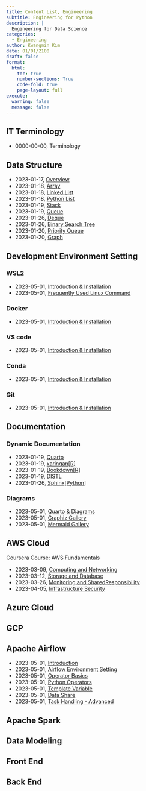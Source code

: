 ```yaml
---
title: Content List, Engineering 
subtitle: Engineering for Python 
description: | 
  Engineering for Data Science
categories:
  - Engineering
author: Kwangmin Kim
date: 01/01/2100
draft: false
format: 
  html:
    toc: true
    number-sections: True
    code-fold: true
    page-layout: full
execute: 
  warning: false
  message: false
---
```


## IT Terminology

* 0000-00-00, Terminology

## Data Structure

* 2023-01-17, [Overview](../2023-01-17_data_structure_overview/)
* 2023-01-18, [Array](../2023-01-18_array/)
* 2023-01-18, [Linked List](../2023-01-18_linked_list/)
* 2023-01-18, [Python List](../2023-01-18_python_list/)
* 2023-01-19, [Stack](../2023-01-19_stack/)
* 2023-01-19, [Queue](../2023-01-19_queue/)
* 2023-01-26, [Deque](../2023-01-19_deque/)
* 2023-01-26, [Binary Search Tree](../2023-01-20_binary_search_tree/)
* 2023-01-20, [Priority Queue](../2023-01-20_priority_queue/)
* 2023-01-20, [Graph](../2023-01-20_graph/)

## Development Environment Setting

### WSL2

* 2023-05-01, [Introduction & Installation](../WSL/01.wsl-install.qmd)
* 2023-05-01, [Frequently Used Linux Command](../Linux/01.linux_comands.qmd)

### Docker

* 2023-05-01, [Introduction & Installation](../Docker/01.docker_install.qmd)

### VS code

* 2023-05-01, [Introduction & Installation](../VScode/01.vscode_install.qmd)

### Conda

* 2023-05-01, [Introduction & Installation](../Conda/01.conda_install.qmd)

### Git

* 2023-05-01, [Introduction & Installation](../Git/01.git_install.qmd)

## Documentation

### Dynamic Documentation

* 2023-01-19, [Quarto](https://quarto.org/docs/get-started/)
* 2023-01-19, [xaringan[R]](https://github.com/yihui/xaringan)
* 2023-01-19, [Bookdown[R]](https://bookdown.org/yihui/bookdown/get-started.html)
* 2023-01-19, [DISTL](https://decile-team-distil.readthedocs.io/en/latest/index.html)
* 2023-01-26, [Sphinx[Python]](https://www.sphinx-doc.org/en/master/)

### Diagrams

* 2023-05-01, [Quarto & Diagrams](https://quarto.org/docs/authoring/diagrams.html)
* 2023-05-01, [Graphiz Gallery](https://graphviz.org/gallery/)
* 2023-05-01, [Mermaid Gallery](https://mermaid.js.org/#/)

## AWS Cloud

Coursera Course: AWS Fundamentals

* 2023-03-09, [Computing and Networking](../2023-03-02_aws/computing_networking.qmd)
* 2023-03-12, [Storage and Database](../2023-03-02_aws/storage_database.qmd)
* 2023-03-26, [Monitoring and SharedResponsibility](../2023-03-02_aws/monitoring_sharedresponsibility.qmd)
* 2023-04-05, [Infrastructure Security](../2023-03-02_aws/infra_security.qmd)

## Azure Cloud

## GCP

## Apache Airflow

* 2023-05-01, [Introduction](../airflow/01.intro.qmd)
* 2023-05-01, [Airflow Environment Setting](../airflow/02.env_setting.qmd)
* 2023-05-01, [Operator Basics](../airflow/03.operator_basic.qmd)
* 2023-05-01, [Python Operators](../airflow/04.python_operator.qmd)
* 2023-05-01, [Template Variable](../airflow/05.template_variable.qmd)
* 2023-05-01, [Data Share](../airflow/06.data_share.qmd)
* 2023-05-01, [Task Handling - Advanced](../airflow/07.task_handling.qmd)

## Apache Spark

## Data Modeling



## Front End

## Back End